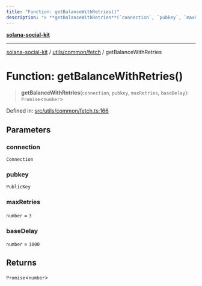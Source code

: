 ```yaml
---
title: "Function: getBalanceWithRetries()"
description: "> **getBalanceWithRetries**(`connection`, `pubkey`, `maxRetries`, `baseDelay`): `Promise`\<`number`\>"
---
```


[**solana-social-kit**](../../../../README.mdx)

***

[solana-social-kit](../../../../README.mdx) / [utils/common/fetch](../README.mdx) / getBalanceWithRetries

# Function: getBalanceWithRetries()

> **getBalanceWithRetries**(`connection`, `pubkey`, `maxRetries`, `baseDelay`): `Promise`\<`number`\>

Defined in: [src/utils/common/fetch.ts:166](https://github.com/SendArcade/solana-social-starter/blob/03568260ca96ed63f77049843c721de1cb011893/src/utils/common/fetch.ts#L166)

## Parameters

### connection

`Connection`

### pubkey

`PublicKey`

### maxRetries

`number` = `3`

### baseDelay

`number` = `1000`

## Returns

`Promise`\<`number`\>
